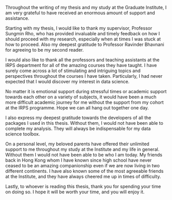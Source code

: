 Throughout the writing of my thesis and my study at the Graduate Institute, I am very grateful to have received an enormous amount of support and assistance.

Starting with my thesis, I would like to thank my supervisor, Professor Sungmin Rho, who has provided invaluable and timely feedback on how I should proceed with my research, especially when at times I was stuck at how to proceed. Also my deepest gratitude to Professor Ravinder Bhavnani for agreeing to be my second reader.

I would also like to thank all the professors and teaching assistants at the IRPS department for all of the amazing courses they have taught. I have surely come across a lot of stimulating and intriguing topics and perspectives throughout the courses I have taken. Particularly, I had never expected that I would discover my interest in data science.

No matter it is emotional support during stressful times or academic support towards each other on a variety of subjects, it would have been a much more difficult academic journey for me without the support from my cohort at the IRPS programme. Hope we can all hang out together one day.

I also express my deepest gratitude towards the developers of all the packages I used in this thesis. Without them, I would not have been able to complete my analysis. They will always be indispensable for my data science toolbox.

On a personal level, my beloved parents have offered their unlimited support to me throughout my study at the Institute and my life in general. Without them I would not have been able to be who I am today. My friends back in Hong Kong whom I have known since high school have never ceased to be an amazing companionship even if we are now living in two different continents. I have also known some of the most agreeable friends at the Institute, and they have always cheered me up in times of difficulty.

Lastly, to whoever is reading this thesis, thank you for spending your time on doing so. I hope it will be worth your time, and you will enjoy it.

```{=tex}
\begin{flushright}
Chin Man KWAN \\
Graduate Institute, Geneva \\
10 January 2022
\end{flushright}
```
